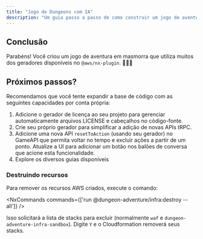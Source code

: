 ```yaml
---
title: "Jogo de Dungeons com IA"
description: "Um guia passo a passo de como construir um jogo de aventura de dungeon com IA usando o @aws/nx-plugin."
---
```





## Conclusão

Parabéns! Você criou um jogo de aventura em masmorra que utiliza muitos dos geradores disponíveis no `@aws/nx-plugin`.  🎉🎉🎉

## Próximos passos?

Recomendamos que você tente expandir a base de código com as seguintes capacidades por conta própria:

1. Adicione o <Link path="guides/license">gerador de licença</Link> ao seu projeto para gerenciar automaticamente arquivos LICENSE e cabeçalhos no código-fonte.
2. <Link path="get_started/tutorials/create-generator">Crie seu próprio gerador</Link> para simplificar a adição de novas APIs tRPC.
3. Adicione uma nova API `resetToAction` (usando seu gerador) no GameAPI que permita voltar no tempo e excluir ações a partir de um ponto. Atualize a UI para adicionar um botão nos balões de conversa que acione esta funcionalidade.
4. Explore os diversos guias disponíveis

### Destruindo recursos

Para remover os recursos AWS criados, execute o comando:

<NxCommands commands={['run @dungeon-adventure/infra:destroy --all']} />

Isso solicitará a lista de stacks para excluir (normalmente `waf` e `dungeon-adventure-infra-sandbox`). Digite `Y` e o Cloudformation removerá seus stacks.
